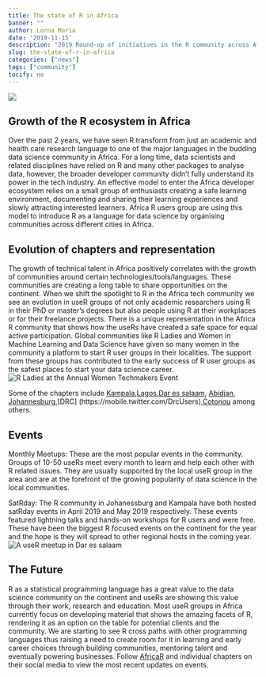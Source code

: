 ```yaml
---
title: The state of R in Africa
banner: ""
author: Lorna Maria
date: '2019-11-15'
description: "2019 Round-up of initiatives in the R community across Africa."
slug: the-state-of-r-in-africa
categories: ["news"]
tags: ["community"]
tocify: no
---
```

![](/images/blog/The-state-of-R-in-Africa/banner.jpg)

## Growth of the R ecosystem in Africa 

Over the past 2 years, we have seen R transform from just an academic and health care research language to one of the major languages in the budding data science community in Africa. For a long time, data scientists and related disciplines have relied on R and many other packages to analyse data, however, the broader developer community didn’t fully understand its power in the tech industry.
An effective model to enter the Africa developer ecosystem relies on a small group of enthusiasts creating a safe learning environment, documenting and sharing their learning experiences and slowly attracting interested learners. Africa R users group are using this model to introduce R as a language for data science by organising communities across different cities in Africa.

## Evolution of chapters and representation
The growth of technical talent in Africa positively correlates with the growth of communities around certain technologies/tools/languages. These communities are creating a long table to share opportunities on the continent. When we shift the spotlight to R in the Africa tech community we see an evolution in useR groups of not only academic researchers using R in their PhD or master’s degrees but also people using R at their workplaces or for their freelance projects. 
There is a unique representation in the Africa R community that shows how the useRs have created a safe space for equal active participation. Global communities like R Ladies and Women in Machine Learning and Data Science have given so many women in the community a platform to start R user groups in their localities. The support from these groups has contributed to the early success of R user groups as the safest places to start your data science career.
![R Ladies at the Annual Women Techmakers Event](/images/blog/The-state-of-R-in-Africa/representation.jpg)

Some of the chapters include [Kampala](https://mobile.twitter.com/Rladieskampala),[Lagos](https://mobile.twitter.com/LagosRUsers),[Dar es salaam](https://mobile.twitter.com/daR_users), [Abidjan](https://mobile.twitter.com/AbidjanRusers), [Johannesburg](https://mobile.twitter.com/RLadiesJozi),[DRC] (https://mobile.twitter.com/DrcUsers),[Cotonou](https://mobile.twitter.com/RLadiesCtn) among others. 

## Events

Monthly Meetups: These are the most popular events in the community. Groups of 10-50 useRs meet every month to learn and help each other with R related issues. They are usually supported by the local useR group in the area and are at the forefront of the growing popularity of data science in the local communities.

SatRday: The R community in Johanessburg and Kampala have both hosted satRday events in April 2019 and May 2019 respectively. These events featured lightning talks and hands-on workshops for R users and were free. These have been the biggest R focused events on the continent for the year and the hope is they will spread to other regional hosts in the coming year. 
![A useR meetup in Dar es salaam](/images/blog/The-state-of-R-in-Africa/events.jpg)

## The Future
R as a statistical programming language has a great value to the data science community on the continent and useRs are showing this value through their work, research and education. Most useR groups in Africa currently focus on developing material that shows the amazing facets of R, rendering it as an option on the table for potential clients and the community. We are starting to see R cross paths with other programming languages thus raising a need to create room for it in learning and early career choices through building communities, mentoring talent and eventually powering businesses.
Follow [AfricaR](https://mobile.twitter.com/AfricaRUsers)  and individual chapters on their social media to view the most recent updates on events.
